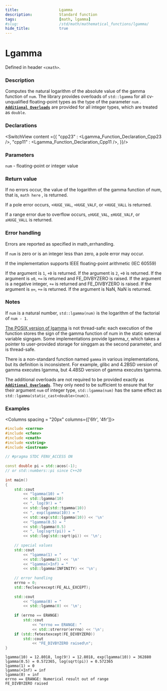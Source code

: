 ```yaml
---
title:                  Lgamma
description:            Standard function
tags:                   [math, lgamma]
#slug:                  /std/math/mathematical_functions/lgamma/
hide_title:             true
---
```




# Lgamma

Defined in header `<cmath>`.

### Description

Computes the natural logarithm of the absolute value of the gamma function of `num`.
 The library provides overloads of `std::lgamma` for all cv-unqualified floating-point types as the type of the parameter `num` <Since v='cpp23'></Since>.<br/>
<a href='#declarations'><code><b>Additional Overloads</b></code></a> are provided for all integer types, which are treated as `double`.


### Declarations

<SwitchView content ={{
    "cpp23" : <Lgamma_Function_Declaration_Cpp23 />,
    "cpp11" : <Lgamma_Function_Declaration_Cpp11 />,
}}/>


### Parameters
 
`num` - floating-point or integer value

### Return value
If no errors occur, the value of the logarithm of the gamma function of num, that is, `math here` , is returned.

If a pole error occurs, `+HUGE_VAL`, `+HUGE_VALF`, or `+HUGE_VALL` is returned.

If a range error due to overflow occurs, `±HUGE_VAL`, `±HUGE_VALF`, or `±HUGE_VALL` is returned.

### Error handling

Errors are reported as specified in math_errhandling.

If `num` is zero or is an integer less than zero, a pole error may occur.

If the implementation supports IEEE floating-point arithmetic (IEC 60559)

If the argument is `1`, `+0` is returned.
If the argument is `2`, `+0` is returned.
If the argument is `±0`, `+∞` is returned and FE_DIVBYZERO is raised.
If the argument is a negative integer, `+∞` is returned and FE_DIVBYZERO is raised.
If the argument is `±∞`, `+∞` is returned.
If the argument is NaN, NaN is returned.

### Notes

If `num` is a natural number, `std::lgamma(num)` is the logarithm of the factorial of `num - 1`.

[The POSIX version of lgamma](https://pubs.opengroup.org/onlinepubs/9699919799/functions/lgamma.html)
is not thread-safe: each execution of the function stores the sign of the gamma function of num in the static external variable signgam. Some implementations provide lgamma_r, which takes a pointer to user-provided storage for singgam as the second parameter, and is thread-safe.

There is a non-standard function named `gamma` in various implementations, but its definition is inconsistent. 
For example, glibc and 4.2BSD version of gamma executes lgamma, but 4.4BSD version of gamma executes tgamma.

The additional overloads are not required to be provided exactly as <a href='#declarations'><code><b>Additional Overloads</b></code></a>. 
They only need to be sufficient to ensure that for their argument `num` of integer type, 
`std::lgamma(num)` has the same effect as `std::lgamma(static_cast<double>(num))`.

### Examples



<Columns spacing = "20px" columns={['6fr', '4fr']}>
<div>

```cpp
#include <cerrno>
#include <cfenv>
#include <cmath>
#include <cstring>
#include <iostream>
 
// #pragma STDC FENV_ACCESS ON
 
const double pi = std::acos(-1); 
// or std::numbers::pi since C++20
 
int main()
{
    std::cout 
        << "lgamma(10) = " 
        << std::lgamma(10)
        << ", log(9!) = " 
        << std::log(std::tgamma(10))
        << ", exp(lgamma(10)) = " 
        << std::exp(std::lgamma(10)) << '\n'
        << "lgamma(0.5) = " 
        << std::lgamma(0.5)
        << ", log(sqrt(pi)) = " 
        << std::log(std::sqrt(pi)) << '\n';
 
    // special values
    std::cout 
        << "lgamma(1) = " 
        << std::lgamma(1) << '\n'
        << "lgamma(+Inf) = " 
        << std::lgamma(INFINITY) << '\n';
 
    // error handling
    errno = 0;
    std::feclearexcept(FE_ALL_EXCEPT);
 
    std::cout 
        << "lgamma(0) = " 
        << std::lgamma(0) << '\n';
 
    if (errno == ERANGE)
        std::cout 
            << "errno == ERANGE: " 
            << std::strerror(errno) << '\n';
    if (std::fetestexcept(FE_DIVBYZERO))
        std::cout 
            << "FE_DIVBYZERO raised\n";
}

```

</div>

<div>

```plaintext title="Possible Result"
lgamma(10) = 12.8018, log(9!) = 12.8018, exp(lgamma(10)) = 362880
lgamma(0.5) = 0.572365, log(sqrt(pi)) = 0.572365
lgamma(1) = 0
lgamma(+Inf) = inf
lgamma(0) = inf
errno == ERANGE: Numerical result out of range
FE_DIVBYZERO raised
```

</div>
</Columns>
